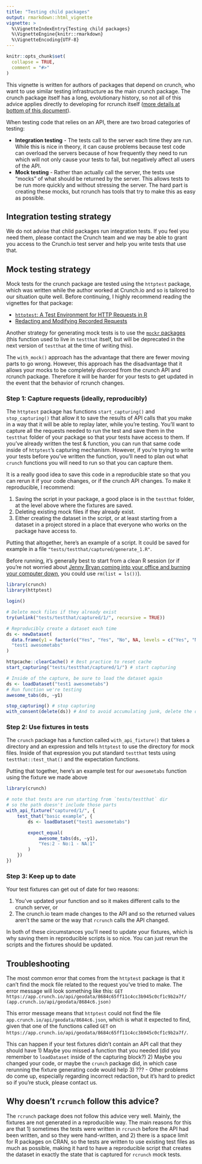```yaml
---
title: "Testing child packages"
output: rmarkdown::html_vignette
vignette: >
  %\VignetteIndexEntry{Testing child packages}
  %\VignetteEngine{knitr::rmarkdown}
  %\VignetteEncoding{UTF-8}
---
```


```r
knitr::opts_chunk$set(
  collapse = TRUE,
  comment = "#>"
)
```

This vignette is written for authors of packages that depend on crunch, who want
to use similar testing infrastructure as the main crunch package. The crunch
package itself has a long, evolutionary history, so not all of this advice applies 
directly to developing for rcrunch itself 
([more details at bottom of this document](#rcrunch-specific)). 

When testing code that relies on an API, there are two broad categories of testing:

- **Integration testing** - The tests call to the server each time they are run. 
  While this is nice in theory, it can cause problems because test code can
  overload the servers because of how frequently they need to run which will not only
  cause your tests to fail, but negatively affect all users of the API.
- **Mock testing** - Rather than actually call the server, the tests use "mocks"
  of what should be returned by the server. This allows tests to be run more 
  quickly and without stressing the server. The hard part is creating these mocks,
  but rcrunch has tools that try to make this as easy as possible.


## Integration testing strategy
We do not advise that child packages run integration tests. If you feel you need them, 
please contact the Crunch team and we may be able to grant you access to the 
Crunch.io test server and help you write tests that use that.


## Mock testing strategy
Mock tests for the crunch package are tested using the `httptest` package, which was 
written while the author worked at Crunch.io and so is tailored to our situation quite
well. Before continuing, I highly recommend reading the vignettes for that package:

- [`httptest`: A Test Environment for HTTP Requests in R](https://enpiar.com/r/httptest/articles/httptest.html)
- [Redacting and Modifying Recorded Requests](https://enpiar.com/r/httptest/articles/redacting.html)

Another strategy for generating mock tests is to use the 
[`mockr` packages](https://krlmlr.github.io/mockr/) (this function used to live 
in `testthat` itself, but will be deprecated in the next version of `testthat` at 
the time of writing this). 

The `with_mock()` approach has the advantage that there are fewer moving parts to go
wrong. However, this approach has the disadvantage that it allows your mocks to be 
completely divorced from the crunch API and rcrunch package. Therefore it will be harder
for your tests to get updated in the event that the behavior of rcrunch changes.


### Step 1: Capture requests (ideally, reproducibly)
The `httptest` package has functions `start_capturing()` and `stop_capturing()`
that allow it to save the results of API calls that you make in 
a way that it will be able to replay later, while you're testing. You'll
want to capture all the requests needed to run the test and save them
in the `testthat` folder of your package so that your tests have access to
them. If you've already written the test & function, you can run that same
code inside of `httptest`'s capturing mechanism. However, if you're trying
to write your tests before you've written the function, you'll need to 
plan out what `crunch` functions you will need to run so that you can
capture them.

It is a really good idea to save this code in a reproducible state
so that you can rerun it if your code changes, or if the crunch API 
changes. To make it reproducible, I recommend:

1) Saving the script in your package, a good place is in the `testthat`
   folder, at the level above where the fixtures are saved.
2) Deleting existing mock files if they already exist.
3) Either creating the dataset in the script, or at least starting from 
   a dataset in a project stored in a place that everyone who works on
   the package have access to.

Putting that altogether, here's an example of a script. It could be saved
for example in a file `"tests/testthat/captured/generate_1.R"`.

Before running, it's generally best to start from a clean R session
(or if you're not worried about 
[Jenny Bryan coming into your office and burning your computer down](https://www.tidyverse.org/blog/2017/12/workflow-vs-script/), 
you could use `rm(list = ls())`). 

```r
library(crunch)
library(httptest)

login()

# Delete mock files if they already exist
try(unlink("tests/testthat/captured/1/", recursive = TRUE))

# Reproducibly create a dataset each time
ds <- newDataset(
  data.frame(y1 = factor(c("Yes", "Yes", "No", NA, levels = c("Yes", "No")))), 
  "test1 awesometabs"
)

httpcache::clearCache() # Best practice to reset cache
start_capturing("tests/testthat/captured/1/") # start capturing

# Inside of the capture, be sure to load the dataset again
ds <- loadDataset("test1 awesometabs")
# Run function we're testing
awesome_tabs(ds, ~y1)

stop_capturing() # stop capturing
with_consent(delete(ds)) # And to avoid accumulating junk, delete the dataset when we're done
```


### Step 2: Use fixtures in tests
The `crunch` package has a function called `with_api_fixture()` that takes a
directory and an expression and tells `httptest` to use the directory for 
mock files. Inside of that expression you put standard `testthat` tests
using `testthat::test_that()` and the expectation functions.

Putting that together, here's an example test for our `awesometabs` function
using the fixture we made above
```r
library(crunch)

# note that tests are run starting from `tests/testthat` dir
# so the path doesn't include those parts
with_api_fixture("captured/1/", { 
    test_that("basic example", {
        ds <- loadDataset("test1 awesometabs")

        expect_equal(
            awesome_tabs(ds, ~y1),
            "Yes:2 - No:1 - NA:1"
        )
    })
})
```

### Step 3: Keep up to date
Your test fixtures can get out of date for two reasons:

1) You've updated your function and so it makes different calls to the crunch server, or 
2) The crunch.io team made changes to the API and so the returned values aren't the same or
   the way that `rcrunch` calls the API changed. 

In both of these circumstances you'll need to update your fixtures, which is why saving them
in reproducible scripts is so nice. You can just rerun the scripts and the fixtures should
be updated.


## Troubleshooting
The most common error that comes from the `httptest` package is that it can't find the 
mock file related to the request you've tried to make. The error message will look
something like this:
`GET https://app.crunch.io/api/geodata/8684c65ff11c4cc3b945c0cf1c9b2a7f/ (app.crunch.io/api/geodata/8684c6.json)`

This error message means that `httptest` could not find the file `app.crunch.io/api/geodata/8684c6.json`,
which is what it expected to find, given that one of the functions called 
`GET` on `https://app.crunch.io/api/geodata/8684c65ff11c4cc3b945c0cf1c9b2a7f/`.

This can happen if your test fixtures didn't contain an API call that they should have
1) Maybe you missed a function that you needed (did you remember to `loadDataset` inside of the capturing
   block?) 
2) Maybe you changed your code, or maybe the `crunch` package did, in which case rerunning the fixture
   generating code would help
3) ??? - Other problems do come up, especially regarding incorrect redaction, but it's hard to predict
   so if you're stuck, please contact us.


## Why doesn't `rcrunch` follow this advice? {#rcrunch-specific}
The `rcrunch` package does not follow this advice very well. Mainly, the fixtures are not generated 
in a reproducible way. The main reasons for this are that 1) sometimes the tests were written
in `rcrunch` before the API had been written, and so they were hand-written, and 2) there is a
space limit for R packages on CRAN, so the tests are written to use existing test files as 
much as possible, making it hard to have a reproducible script that creates the dataset
in exactly the state that is captured for `rcrunch` mock tests.
